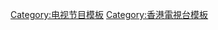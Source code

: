 {{Navbox
|name = NowTV新聞節目
|title = [[Now寬頻電視新聞|NowTV新聞節目]]
|bodyclass = hlist hlist-hyphen
|group1 = [[Now新聞台|新聞]]報道
|list1 = 
* [[Now早晨]]<sup>V</sup>
* [[Now新聞報道]]<sup>V</sup>
* [[Now午間新聞]]<sup>V</sup>
* [[Now深宵新聞]]<sup>V</sup>
* [[體育快訊 (Now新聞台)|體育快訊]]<sup>V</sup>  <sup>＊</sup>
|group2 = [[Now財經台|財經]]節目
|list2 = 
* [[牛熊先機]]
* [[交易時段]]<sup>V</sup>
* [[午間股評]]
* [[收市檢討]]
* [[now財經新聞]]
* [[理財有方]]
* [[樓市每日睇]]<sup>FE</sup>
* [[港股今日睇]]
* [[環球金融快線]]
* [[一周睇樓團]]<sup>V</sup>

|group3 = 時事節目
|list3 = 
* [[時事全方位]]<sup>N</sup>
* [[Now新聞台#《中國評論》（-%7BChina Critic%7D-）|中國評論]]<sup>N</sup>
* [[環球薈報]]<sup>V</sup>  <sup>＊</sup>
* [[新聞智庫]]<sup>V</sup>  <sup>＊</sup>
* [[首都專線]]<sup>V</sup>  <sup>＊</sup>
* [[大鳴大放 (電視節目)|大鳴大放]]<sup>F</sup>  <sup>V</sup>
* [[經緯線 (電視節目)|經緯線]]<sup>N</sup>  <sup>F</sup>  <sup>V</sup>  <sup>FE</sup>

|group4 = 資訊節目
|list4 = 
* [[世界天氣]]<sup>＊</sup>
* [[氣象冷知識]]<sup>V</sup>  <sup>HKO</sup>
* [[杏林在線]]<sup>F</sup>  <sup>V</sup>  <sup>FE</sup>
* [[英格蘭超級足球聯賽|英超]]／[[西班牙甲組足球聯賽|西甲]]／[[歐洲冠軍聯賽|歐聯／歐霸]] 戰報
* [[潮玩科技]]<sup>F</sup>  <sup>V</sup>  <sup>FE</sup>
* [[與CEO對話]]<sup>RTHK</sup>
|group5 = 突發新聞
|list5 = 
* [[ViuTV風暴消息|風暴消息]]<sup>V</sup>
* 區選快訊
* 立會選舉快訊
|group6 = [[ViuTVsix]]
|list6 = 
* [[ViuTV News]]
* [[Weekly Re-Viu]]
|group7 = 停播節目
|list7 = 
*[[時事8點鐘]]
*[[說三道四]]
*[[國際評論]]
*[[文藝館]]
*[[愛護動物]]
*[[文化多面睇]]
* [[一周市況精華]]
* [[大湾区财富通|粵港財富通]]<sup>V</sup>
* [[電影館]]
* [[以讀供讀]]
* [[新聞極客]]<sup>V</sup><sup>＊</sup>
* [[環球穿梭]]
* [[時事9點鐘]]
* [[政情]]<sup>V</sup>  <sup>＊</sup>

|below = V：亦於[[ViuTV]]播出　　　N：於[[Now新聞台|新聞台]]播出（新聞報道及新聞報道時段內環節不作標註）　　　F：於[[Now財經台|財經台]]播出（財經節目不作標註）<br>FE：另有精華環節於[[Now新聞台|新聞台]]新聞時段（及相應的與[[ViuTV]]聯播的新聞時段）內播出　　　＊：新聞報道時段內播出之環節　　　HKO：由[[香港天文台]]製作　　　RTHK：由[[香港電台電視部]]製作
}}<noinclude>
[[Category:电视节目模板]]
[[Category:香港電視台模板]]
</noinclude>
